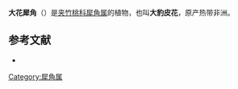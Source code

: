 {{Speciesbox
|taxon=Stapelia gigantea
|authority=[[N.E.Br.|N.E.Br.]]
}}

'''大花犀角'''（{{sn|''Stapelia gigantea''}}）是[[夹竹桃科|夹竹桃科]][[犀角属|犀角属]]的植物，也叫'''大豹皮花'''，原产热带非洲。

== 参考文献 ==
<div class="references-small">
* {{cite web| url =http://www.bioinfo.cn/db05/KmzwSpecies.php?action=view&id=30735| title =大豹皮花| work =《中国高等植物数据库全库》| publisher =中国科学院微生物研究所| author =昆明植物研究所| accessdate =2009-02-26| deadurl =yes| archiveurl =https://web.archive.org/web/20160305071753/http://www.bioinfo.cn/db05/KmzwSpecies.php?action=view&id=30735| archivedate =2016-03-05}}
</div>
{{Taxonbar|from=Q287520}}

[[Category:犀角属|Category:犀角属]]


{{植物小作品}}